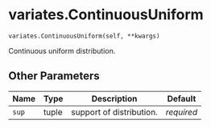 # variates.ContinuousUniform { #sim_2024.variates.ContinuousUniform }

`variates.ContinuousUniform(self, **kwargs)`

Continuous uniform distribution.

## Other Parameters

| Name   | Type   | Description              | Default    |
|--------|--------|--------------------------|------------|
| `sup`  | tuple  | support of distribution. | _required_ |